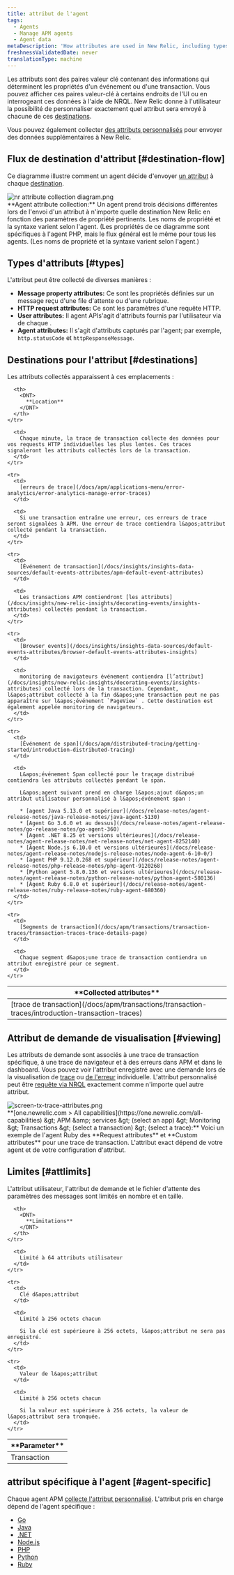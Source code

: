 ```yaml
---
title: attribut de l'agent
tags:
  - Agents
  - Manage APM agents
  - Agent data
metaDescription: 'How attributes are used in New Relic, including types, destinations, and limits.'
freshnessValidatedDate: never
translationType: machine
---
```


Les attributs sont des paires valeur clé contenant des informations qui déterminent les propriétés d&apos;un événement ou d&apos;une transaction. Vous pouvez afficher ces paires valeur-clé à certains endroits de l&apos;UI ou en interrogeant ces données à l&apos;aide de NRQL. New Relic donne à l&apos;utilisateur la possibilité de personnaliser exactement quel attribut sera envoyé à chacune de ces [destinations](#destinations).

Vous pouvez également collecter [des attributs personnalisés](/docs/apm/other-features/attributes/collecting-custom-attributes) pour envoyer des données supplémentaires à New Relic.

## Flux de destination d&apos;attribut [#destination-flow]

Ce diagramme illustre comment un agent décide d&apos;envoyer [un attribut](#types) à chaque [destination](#destinations).

<img title="nr attribute collection diagram.png" alt="nr attribute collection diagram.png" src="/images/apm_diagram_attribute-collection-diagram.webp" />

<figcaption>
  <DNT>**Agent attribute collection:**</DNT> Un agent prend trois décisions différentes lors de l&apos;envoi d&apos;un attribut à n&apos;importe quelle destination New Relic en fonction des paramètres de propriété pertinents. Les noms de propriété et la syntaxe varient selon l&apos;agent. (Les propriétés de ce diagramme sont spécifiques à l&apos;agent PHP, mais le flux général est le même pour tous les agents. (Les noms de propriété et la syntaxe varient selon l&apos;agent.)
</figcaption>

## Types d&apos;attributs [#types]

L&apos;attribut peut être collecté de diverses manières :

* <DNT>**Message property attributes:**</DNT> Ce sont les propriétés définies sur un message reçu d&apos;une file d&apos;attente ou d&apos;une rubrique.
* <DNT>**HTTP request attributes:**</DNT> Ce sont les paramètres d&apos;une requête HTTP.
* <DNT>**User attributes:**</DNT> Il agent APIs&apos;agit d&apos;attributs fournis par l&apos;utilisateur via de chaque .
* <DNT>**Agent attributes:**</DNT> Il s&apos;agit d&apos;attributs capturés par l&apos;agent; par exemple, `http.statusCode` et `httpResponseMessage`.

## Destinations pour l&apos;attribut [#destinations]

Les attributs collectés apparaissent à ces emplacements :

<table>
  <thead>
    <tr>
      <th width={200}>
        <DNT>
          **Collected attributes**
        </DNT>
      </th>

      <th>
        <DNT>
          **Location**
        </DNT>
      </th>
    </tr>
  </thead>

  <tbody>
    <tr>
      <td>
        [trace de transaction](/docs/apm/transactions/transaction-traces/introduction-transaction-traces)
      </td>

      <td>
        Chaque minute, la trace de transaction collecte des données pour vos requests HTTP individuelles les plus lentes. Ces traces signaleront les attributs collectés lors de la transaction.
      </td>
    </tr>

    <tr>
      <td>
        [erreurs de trace](/docs/apm/applications-menu/error-analytics/error-analytics-manage-error-traces)
      </td>

      <td>
        Si une transaction entraîne une erreur, ces erreurs de trace seront signalées à APM. Une erreur de trace contiendra l&apos;attribut collecté pendant la transaction.
      </td>
    </tr>

    <tr>
      <td>
        [Événement de transaction](/docs/insights/insights-data-sources/default-events-attributes/apm-default-event-attributes)
      </td>

      <td>
        Les transactions APM contiendront [les attributs](/docs/insights/new-relic-insights/decorating-events/insights-attributes) collectés pendant la transaction.
      </td>
    </tr>

    <tr>
      <td>
        [Browser events](/docs/insights/insights-data-sources/default-events-attributes/browser-default-events-attributes-insights)
      </td>

      <td>
        monitoring de navigateurs événement contiendra [l’attribut](/docs/insights/new-relic-insights/decorating-events/insights-attributes) collecté lors de la transaction. Cependant, l&apos;attribut collecté à la fin d&apos;une transaction peut ne pas apparaître sur l&apos;événement `PageView` . Cette destination est également appelée monitoring de navigateurs.
      </td>
    </tr>

    <tr>
      <td>
        [Événement de span](/docs/apm/distributed-tracing/getting-started/introduction-distributed-tracing)
      </td>

      <td>
        L&apos;événement Span collecté pour le traçage distribué contiendra les attributs collectés pendant le span.

        L&apos;agent suivant prend en charge l&apos;ajout d&apos;un attribut utilisateur personnalisé à l&apos;événement span :

        * [agent Java 5.13.0 et supérieur](/docs/release-notes/agent-release-notes/java-release-notes/java-agent-5130)
        * [Agent Go 3.6.0 et au dessus](/docs/release-notes/agent-release-notes/go-release-notes/go-agent-360)
        * [Agent .NET 8.25 et versions ultérieures](/docs/release-notes/agent-release-notes/net-release-notes/net-agent-8252140)
        * [Agent Node.js 6.10.0 et versions ultérieures](/docs/release-notes/agent-release-notes/nodejs-release-notes/node-agent-6-10-0/)
        * [agent PHP 9.12.0.268 et supérieur](/docs/release-notes/agent-release-notes/php-release-notes/php-agent-9120268)
        * [Python agent 5.8.0.136 et versions ultérieures](/docs/release-notes/agent-release-notes/python-release-notes/python-agent-580136)
        * [Agent Ruby 6.8.0 et supérieur](/docs/release-notes/agent-release-notes/ruby-release-notes/ruby-agent-680360)
      </td>
    </tr>

    <tr>
      <td>
        [Segments de transaction](/docs/apm/transactions/transaction-traces/transaction-traces-trace-details-page)
      </td>

      <td>
        Chaque segment d&apos;une trace de transaction contiendra un attribut enregistré pour ce segment.
      </td>
    </tr>
  </tbody>
</table>

## Attribut de demande de visualisation [#viewing]

Les attributs de demande sont associés à une trace de transaction spécifique, à une trace de navigateur et à des erreurs dans APM et dans le dashboard. Vous pouvez voir l&apos;attribut enregistré avec une demande lors de la visualisation de [trace](/docs/apm/transactions/transaction-traces/introduction-transaction-traces#find-view) ou [de l&apos;erreur](/docs/apm/applications-menu/error-analytics/error-analytics-explore-events-behind-errors) individuelle. L&apos;attribut personnalisé peut être [requête via NRQL](/docs/insights/nrql-new-relic-query-language/nrql-resources/nrql-syntax-components-functions#syntax) exactement comme n&apos;importe quel autre attribut.

<img title="screen-tx-trace-attributes.png" alt="screen-tx-trace-attributes.png" src="/images/apm_screenshot-crop_request-attributes.webp" />

<figcaption>
  <DNT>**[one.newrelic.com &gt; All capabilities](https://one.newrelic.com/all-capabilities) &amp;gt; APM &amp;amp; services &amp;gt; (select an app) &amp;gt; Monitoring &amp;gt; Transactions &amp;gt; (select a transaction) &amp;gt; (select a trace):**</DNT> Voici un exemple de l&apos;agent Ruby des <DNT>**Request attributes**</DNT> et <DNT>**Custom attributes**</DNT> pour une trace de transaction. L&apos;attribut exact dépend de votre agent et de votre configuration d&apos;attribut.
</figcaption>

## Limites [#attlimits]

L&apos;attribut utilisateur, l&apos;attribut de demande et le fichier d&apos;attente des paramètres des messages sont limités en nombre et en taille.

<table>
  <thead>
    <tr>
      <th width={200}>
        <DNT>
          **Parameter**
        </DNT>
      </th>

      <th>
        <DNT>
          **Limitations**
        </DNT>
      </th>
    </tr>
  </thead>

  <tbody>
    <tr>
      <td>
        Transaction
      </td>

      <td>
        Limité à 64 attributs utilisateur
      </td>
    </tr>

    <tr>
      <td>
        Clé d&apos;attribut
      </td>

      <td>
        Limité à 256 octets chacun

        Si la clé est supérieure à 256 octets, l&apos;attribut ne sera pas enregistré.
      </td>
    </tr>

    <tr>
      <td>
        Valeur de l&apos;attribut
      </td>

      <td>
        Limité à 256 octets chacun

        Si la valeur est supérieure à 256 octets, la valeur de l&apos;attribut sera tronquée.
      </td>
    </tr>
  </tbody>
</table>

## attribut spécifique à l&apos;agent [#agent-specific]

Chaque agent APM [collecte l&apos;attribut personnalisé](/docs/agents/manage-apm-agents/agent-data/collect-custom-attributes). L&apos;attribut pris en charge dépend de l&apos;agent spécifique :

* [Go](/docs/agents/go-agent/instrumentation/go-agent-attributes)
* [Java](/docs/agents/java-agent/attributes/enabling-disabling-attributes-java)
* [.NET](/docs/agents/net-agent/attributes/net-agent-attributes)
* [Node.js](/docs/agents/nodejs-agent/attributes/nodejs-agent-attributes)
* [PHP](/docs/agents/php-agent/attributes/php-agent-attributes)
* [Python](/docs/agents/python-agent/attributes/python-agent-attributes)
* [Ruby](/docs/agents/ruby-agent/attributes/ruby-agent-attributes)
